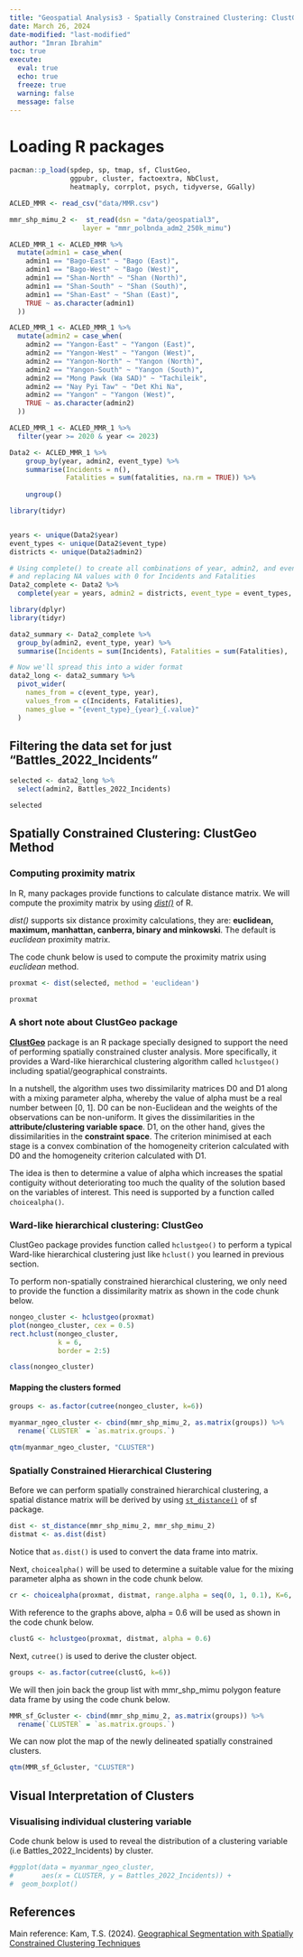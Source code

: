 ```yaml
---
title: "Geospatial Analysis3 - Spatially Constrained Clustering: ClustGeo method"
date: March 26, 2024
date-modified: "last-modified"
author: "Imran Ibrahim"
toc: true
execute: 
  eval: true
  echo: true
  freeze: true
  warning: false
  message: false
---
```


# Loading R packages

```r
pacman::p_load(spdep, sp, tmap, sf, ClustGeo, 
               ggpubr, cluster, factoextra, NbClust,
               heatmaply, corrplot, psych, tidyverse, GGally)
```

```r
ACLED_MMR <- read_csv("data/MMR.csv")
```

```r
mmr_shp_mimu_2 <-  st_read(dsn = "data/geospatial3",  
                  layer = "mmr_polbnda_adm2_250k_mimu")
```

```r
ACLED_MMR_1 <- ACLED_MMR %>%
  mutate(admin1 = case_when(
    admin1 == "Bago-East" ~ "Bago (East)",
    admin1 == "Bago-West" ~ "Bago (West)",
    admin1 == "Shan-North" ~ "Shan (North)",
    admin1 == "Shan-South" ~ "Shan (South)",
    admin1 == "Shan-East" ~ "Shan (East)",
    TRUE ~ as.character(admin1)
  ))
```

```r
ACLED_MMR_1 <- ACLED_MMR_1 %>%
  mutate(admin2 = case_when(
    admin2 == "Yangon-East" ~ "Yangon (East)",
    admin2 == "Yangon-West" ~ "Yangon (West)",
    admin2 == "Yangon-North" ~ "Yangon (North)",
    admin2 == "Yangon-South" ~ "Yangon (South)",
    admin2 == "Mong Pawk (Wa SAD)" ~ "Tachileik",
    admin2 == "Nay Pyi Taw" ~ "Det Khi Na",
    admin2 == "Yangon" ~ "Yangon (West)",
    TRUE ~ as.character(admin2)
  ))
```

```r
ACLED_MMR_1 <- ACLED_MMR_1 %>%
  filter(year >= 2020 & year <= 2023)
```

```r
Data2 <- ACLED_MMR_1 %>%
    group_by(year, admin2, event_type) %>%
    summarise(Incidents = n(),
              Fatalities = sum(fatalities, na.rm = TRUE)) %>%
              
    ungroup()
```

```r
library(tidyr)


years <- unique(Data2$year)
event_types <- unique(Data2$event_type)
districts <- unique(Data2$admin2)

# Using complete() to create all combinations of year, admin2, and event_type
# and replacing NA values with 0 for Incidents and Fatalities
Data2_complete <- Data2 %>%
  complete(year = years, admin2 = districts, event_type = event_types, fill = list(Incidents = 0, Fatalities = 0))
```

```r
library(dplyr)
library(tidyr)

data2_summary <- Data2_complete %>%
  group_by(admin2, event_type, year) %>%
  summarise(Incidents = sum(Incidents), Fatalities = sum(Fatalities), .groups = 'drop')  # Summarize and drop grouping

# Now we'll spread this into a wider format
data2_long <- data2_summary %>%
  pivot_wider(
    names_from = c(event_type, year), 
    values_from = c(Incidents, Fatalities),
    names_glue = "{event_type}_{year}_{.value}"  
  )

```

## Filtering the data set for just "Battles_2022_Incidents"

```r
selected <- data2_long %>%
  select(admin2, Battles_2022_Incidents)
```

```r
selected
```

## Spatially Constrained Clustering: ClustGeo Method

### Computing proximity matrix

In R, many packages provide functions to calculate distance matrix. We will compute the proximity matrix by using [*dist()*](https://stat.ethz.ch/R-manual/R-devel/library/stats/html/dist.html) of R.

*dist()* supports six distance proximity calculations, they are: **euclidean, maximum, manhattan, canberra, binary and minkowski**. The default is *euclidean* proximity matrix.

The code chunk below is used to compute the proximity matrix using *euclidean* method.

```r
proxmat <- dist(selected, method = 'euclidean')
```

```r
proxmat
```

### A short note about ClustGeo package

[**ClustGeo**](https://cran.r-project.org/web/packages/ClustGeo/) package is an R package specially designed to support the need of performing spatially constrained cluster analysis. More specifically, it provides a Ward-like hierarchical clustering algorithm called `hclustgeo()` including spatial/geographical constraints.

In a nutshell, the algorithm uses two dissimilarity matrices D0 and D1 along with a mixing parameter alpha, whereby the value of alpha must be a real number between \[0, 1\]. D0 can be non-Euclidean and the weights of the observations can be non-uniform. It gives the dissimilarities in the **attribute/clustering variable space**. D1, on the other hand, gives the dissimilarities in the **constraint space**. The criterion minimised at each stage is a convex combination of the homogeneity criterion calculated with D0 and the homogeneity criterion calculated with D1.

The idea is then to determine a value of alpha which increases the spatial contiguity without deteriorating too much the quality of the solution based on the variables of interest. This need is supported by a function called `choicealpha()`.

### Ward-like hierarchical clustering: ClustGeo

ClustGeo package provides function called `hclustgeo()` to perform a typical Ward-like hierarchical clustering just like `hclust()` you learned in previous section.

To perform non-spatially constrained hierarchical clustering, we only need to provide the function a dissimilarity matrix as shown in the code chunk below.

```r
nongeo_cluster <- hclustgeo(proxmat)
plot(nongeo_cluster, cex = 0.5)
rect.hclust(nongeo_cluster, 
            k = 6, 
            border = 2:5)
```

```r
class(nongeo_cluster)
```

#### Mapping the clusters formed

```r
groups <- as.factor(cutree(nongeo_cluster, k=6))
```

```r
myanmar_ngeo_cluster <- cbind(mmr_shp_mimu_2, as.matrix(groups)) %>%
  rename(`CLUSTER` = `as.matrix.groups.`)
```

```r
qtm(myanmar_ngeo_cluster, "CLUSTER")
```

### Spatially Constrained Hierarchical Clustering

Before we can perform spatially constrained hierarchical clustering, a spatial distance matrix will be derived by using [`st_distance()`](https://r-spatial.github.io/sf/reference/geos_measures.html) of sf package.

```r
dist <- st_distance(mmr_shp_mimu_2, mmr_shp_mimu_2)
distmat <- as.dist(dist)
```

Notice that `as.dist()` is used to convert the data frame into matrix.

Next, `choicealpha()` will be used to determine a suitable value for the mixing parameter alpha as shown in the code chunk below.

```r
cr <- choicealpha(proxmat, distmat, range.alpha = seq(0, 1, 0.1), K=6, graph = TRUE)
```

With reference to the graphs above, alpha = 0.6 will be used as shown in the code chunk below.

```r
clustG <- hclustgeo(proxmat, distmat, alpha = 0.6)
```

Next, `cutree()` is used to derive the cluster object.

```r
groups <- as.factor(cutree(clustG, k=6))
```

We will then join back the group list with mmr_shp_mimu polygon feature data frame by using the code chunk below.

```r
MMR_sf_Gcluster <- cbind(mmr_shp_mimu_2, as.matrix(groups)) %>%
  rename(`CLUSTER` = `as.matrix.groups.`)
```

We can now plot the map of the newly delineated spatially constrained clusters.

```r
qtm(MMR_sf_Gcluster, "CLUSTER")
```

## Visual Interpretation of Clusters

### Visualising individual clustering variable

Code chunk below is used to reveal the distribution of a clustering variable (i.e Battles_2022_Incidents) by cluster.

```r
#ggplot(data = myanmar_ngeo_cluster,
#       aes(x = CLUSTER, y = Battles_2022_Incidents)) +
#  geom_boxplot()
```

## References

Main reference: Kam, T.S. (2024). [Geographical Segmentation with Spatially Constrained Clustering Techniques](https://is415-gaa-tskam.netlify.app/in-class_ex/in-class_ex07/in-class_ex07-scca)
